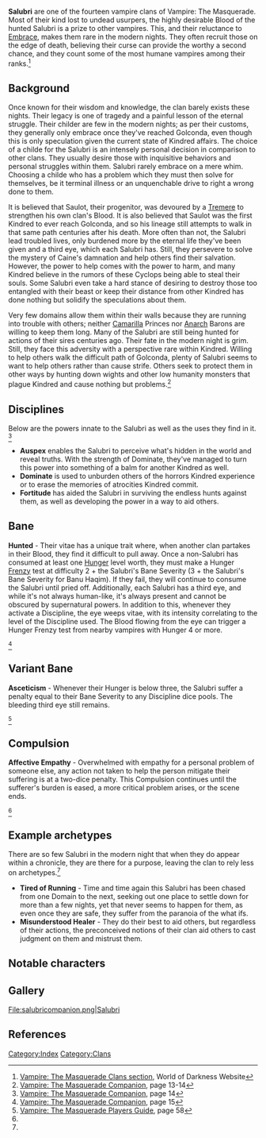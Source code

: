 {{:Salubri/Lang}}
{{Clan
| float=right
| header=Salubri
| symbol=Salubri Symbol.png
| logo=Salubri Logo.png
| nicknames=Cyclops, Soul-Thieves, Dajjals, Saulot's progeny
| disciplines= {{icon|auspex}} [[Auspex]] / {{icon|dominate}} [[Dominate]] / {{icon|fortitude}} [[Fortitude]]
| bane=Hunted
| altbane=Asceticism
| compulsion=Affective Empathy
| source=[[Vampire: The Masquerade Companion| VTM: Companion]]
| alsoin=[[Vampire: The Masquerade Players Guide|VTM:Players Guide]]
}}
'''Salubri''' are one of the fourteen vampire clans of Vampire: The Masquerade. Most of their kind lost to undead usurpers, the highly desirable Blood of the hunted Salubri is a prize to other vampires. This, and their reluctance to [[Embrace]], makes them rare in the modern nights. They often recruit those on the edge of death, believing their curse can provide the worthy a second chance, and they count some of the most humane vampires among their ranks.<ref>[https://www.worldofdarkness.com/vampire-the-masquerade-clans Vampire: The Masquerade Clans section], World of Darkness Website</ref> 

==Background==

Once known for their wisdom and knowledge, the clan barely exists these nights. Their legacy is one of tragedy and a painful lesson of the eternal struggle. Their childer are few in the modern nights; as per their customs, they generally only embrace once they've reached Golconda, even though this is only speculation given the current state of Kindred affairs. The choice of a childe for the Salubri is an intensely personal decision in comparison to other clans. They usually desire those with inquisitive behaviors and personal struggles within them. Salubri rarely embrace on a mere whim. Choosing a childe who has a problem which they must then solve for themselves, be it terminal illness or an unquenchable drive to right a wrong done to them. 

It is believed that Saulot, their progenitor, was devoured by a [[Tremere]] to strengthen his own clan's Blood. It is also believed that Saulot was the first Kindred to ever reach Golconda, and so his lineage still attempts to walk in that same path centuries after his death. More often than not, the Salubri lead troubled lives, only burdened more by the eternal life they've been given and a third eye, which each Salubri has. Still, they persevere to solve the mystery of Caine's damnation and help others find their salvation. However, the power to help comes with the power to harm, and many Kindred believe in the rumors of these Cyclops being able to steal their souls. Some Salubri even take a hard stance of desiring to destroy those too entangled with their beast or keep their distance from other Kindred has done nothing but solidify the speculations about them. 

Very few domains allow them within their walls because they are running into trouble with others; neither [[Camarilla]] Princes nor [[Anarch]] Barons are willing to keep them long. Many of the Salubri are still being hunted for actions of their sires centuries ago. Their fate in the modern night is grim. Still, they face this adversity with a perspective rare within Kindred. Willing to help others walk the difficult path of Golconda, plenty of Salubri seems to want to help others rather than cause strife. Others seek to protect them in other ways by hunting down wights and other low humanity monsters that plague Kindred and cause nothing but problems.<ref>[[Vampire: The Masquerade Companion]], page 13-14</ref>  

==Disciplines==
Below are the powers innate to the Salubri as well as the uses they find in it. <ref>[[Vampire: The Masquerade Companion]], page 14</ref>
*'''Auspex''' enables the Salubri to perceive what's hidden in the world and reveal truths. With the strength of Dominate, they've managed to turn this power into something of a balm for another Kindred as well.
*'''Dominate''' is used to unburden others of the horrors Kindred experience or to erase the memories of atrocities Kindred commit.
*'''Fortitude''' has aided the Salubri in surviving the endless hunts against them, as well as developing the power in a way to aid others.

==Bane==
<section begin=bane/>'''Hunted''' - Their vitae has a unique trait where, when another clan partakes in their Blood, they find it difficult to pull away. Once a non-Salubri has consumed at least one [[Hunger system|Hunger]] level worth, they must make a Hunger [[Frenzy]] test at difficulty 2 + the Salubri's Bane Severity (3 + the Salubri's Bane Severity for Banu Haqim). If they fail, they will continue to consume the Salubri until pried off. Additionally, each Salubri has a third eye, and while it's not always human-like, it's always present and cannot be obscured by supernatural powers. In addition to this, whenever they activate a Discipline, the eye weeps vitae, with its intensity correlating to the level of the Discipline used. The Blood flowing from the eye can trigger a Hunger Frenzy test from nearby vampires with Hunger 4 or more.<section end=bane/><ref name=":0">[[Vampire: The Masquerade Companion]], page 15</ref>

==Variant Bane==
<section begin="altbane" />'''Asceticism''' -
Whenever their Hunger is below three, the Salubri suffer a penalty equal to their Bane Severity to any Discipline dice pools. The bleeding third eye still remains.<section end="altbane" /><ref>[[Vampire: The Masquerade Players Guide]], page 58</ref>

==Compulsion==
<section begin=compulsion/>'''Affective Empathy''' - Overwhelmed with empathy for a personal problem of someone else, any action not taken to help the person mitigate their suffering is at a two-dice penalty. This Compulsion continues until the sufferer's burden is eased, a more critical problem arises, or the scene ends.<section end=compulsion/><ref name=":0" />

==Example archetypes==
There are so few Salubri in the modern night that when they do appear within a chronicle, they are there for a purpose, leaving the clan to rely less on archetypes.<ref name=":0" />
*'''Tired of Running''' - Time and time again this Salubri has been chased from one Domain to the next, seeking out one place to settle down for more than a few nights, yet that never seems to happen for them, as even once they are safe, they suffer from the paranoia of the what ifs.
*'''Misunderstood Healer''' - They do their best to aid others, but regardless of their actions, the preconceived notions of their clan aid others to cast judgment on them and mistrust them.
==Notable characters== 

==Gallery==
<gallery>
File:salubricompanion.png|Salubri
</gallery>
{{Template:GameConceptsNavbox}}
[[Category:Index]]
==References==
<references />
[[Category:Clans]]
